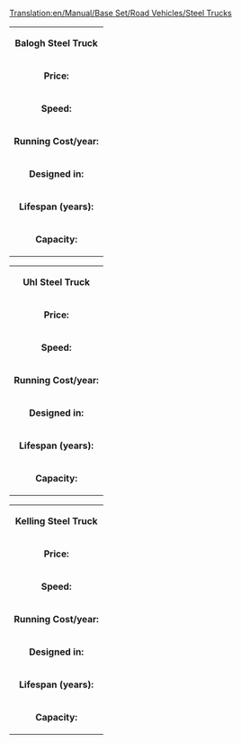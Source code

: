 [[Translation:en/Manual/Base Set/Road Vehicles/Steel Trucks]]
{|
| colspan=2 align=center| '''Balogh Steel Truck'''
|-
| '''Price:'''|| £4,592 ($9,184) 
|-
| '''Speed:''' || 30 mph (48 km/h)
|-
| '''Running Cost/year:'''||£421 ($842)
|-
| '''Designed in:'''||1936
|-
| '''Lifespan (years):'''||15
|-
| '''Capacity:'''||15 tonnes of steel
|}

{|
| colspan=2 align=center| '''Uhl Steel Truck'''
|-
| '''Price:'''|| £5,535 ($11,070) 
|-
| '''Speed:''' || 55 mph (88 km/h)
|-
| '''Running Cost/year:'''||£787 ($1,574)
|-
| '''Designed in:'''||1978
|-
| '''Lifespan (years):'''||15
|-
| '''Capacity:'''||18 tonnes of steel
|}

{|
| colspan=2 align=center| '''Kelling Steel Truck'''
|-
| '''Price:'''|| £5,945 ($11,890) 
|-
| '''Speed:''' || 70 mph (112 km/h)
|-
| '''Running Cost/year:'''||£1,125 ($2,250)
|-
| '''Designed in:'''||2007
|-
| '''Lifespan (years):'''||15
|-
| '''Capacity:'''||20 tonnes of steel
|}